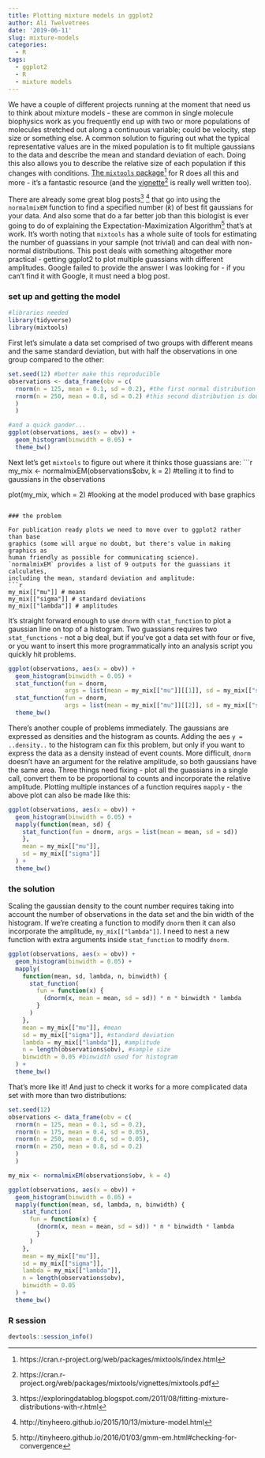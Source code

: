 ```yaml
---
title: Plotting mixture models in ggplot2
author: Ali Twelvetrees
date: '2019-06-11'
slug: mixture-models
categories:
  - R
tags:
  - ggplot2
  - R
  - mixture models
---
```



We have a couple of different projects running at the moment that need us to
think about mixture models - these are common in single molecule biophysics work
as you frequently end up with two or more populations of molecules stretched out
along a continuous variable; could be velocity, step size or something else. A
common solution to figuring out what the typical representative values are in
the mixed population is to fit multiple gaussians to the data and describe the
mean and standard deviation of each. Doing this also allows you to describe the
relative size of each population if this changes with conditions. [The `mixtools`
package](https://cran.r-project.org/web/packages/mixtools/index.html)[^1] for R
does all this and more - it's a fantastic resource (and the
[vignette](https://cran.r-project.org/web/packages/mixtools/vignettes/mixtools.pdf)[^2]
is really well written too).


[^1]: https://cran.r-project.org/web/packages/mixtools/index.html
[^2]: https://cran.r-project.org/web/packages/mixtools/vignettes/mixtools.pdf


There are already some great blog posts[^3] [^4] that go into using the
`normalmixEM` function to find a specified number (*k*) of best fit gaussians
for your data. And also some that do a far better job than this biologist is
ever going to do of explaining the Expectation-Maximization Algorithm[^5] that's
at work. It's worth noting that `mixtools` has a whole suite of tools for
estimating the number of guassians in your sample (not trivial) and can deal
with non-normal distributions. This post deals with something altogether more
practical - getting ggplot2 to plot multiple guassians with different
amplitudes. Google failed to provide the answer I was looking for - if you can't
find it with Google, it must need a blog post.

[^3]: https://exploringdatablog.blogspot.com/2011/08/fitting-mixture-distributions-with-r.html
[^4]: http://tinyheero.github.io/2015/10/13/mixture-model.html
[^5]: http://tinyheero.github.io/2016/01/03/gmm-em.html#checking-for-convergence

### set up and getting the model

```r
#libraries needed
library(tidyverse)
library(mixtools)
```

First let's simulate a data set comprised of two groups with different means and
the same standard deviation, but with half the observations in one group
compared to the other:


```r
set.seed(12) #better make this reproducible
observations <- data_frame(obv = c(
  rnorm(n = 125, mean = 0.1, sd = 0.2), #the first normal distribution
  rnorm(n = 250, mean = 0.8, sd = 0.2) #this second distribution is double the size of the first
  )
  )

#and a quick gander...
ggplot(observations, aes(x = obv)) + 
  geom_histogram(binwidth = 0.05) +
  theme_bw()
```

Next let's get `mixtools` to figure out where it thinks those guassians are:
  ```r
my_mix <- normalmixEM(observations$obv, k = 2) #telling it to find to gaussians in the observations

plot(my_mix, which = 2) #looking at the model produced with base graphics
```

### the problem

For publication ready plots we need to move over to ggplot2 rather than base
graphics (some will argue no doubt, but there's value in making graphics as
human friendly as possible for communicating science).
`normalmixEM` provides a list of 9 outputs for the guassians it calculates,
including the mean, standard deviation and amplitude:
```r
my_mix[["mu"]] # means
my_mix[["sigma"]] # standard deviations
my_mix[["lambda"]] # amplitudes
```

It's straight forward enough to use `dnorm` with `stat_function` to plot a
gaussian line on top of a histogram. Two guassians requires two `stat_functions`
- not a big deal, but if you've got a data set with four or five, or you want to
insert this more programmatically into an analysis script you quickly hit
problems.
```r
ggplot(observations, aes(x = obv)) + 
  geom_histogram(binwidth = 0.05) +
  stat_function(fun = dnorm, 
                args = list(mean = my_mix[["mu"]][[1]], sd = my_mix[["sigma"]][[1]])) +
  stat_function(fun = dnorm, 
                args = list(mean = my_mix[["mu"]][[2]], sd = my_mix[["sigma"]][[2]])) +
  theme_bw()
```

There's another couple of problems immediately. The gaussians are expressed as
densities and the histogram as counts. Adding the aes `y = ..density..` to the
histogram can fix this problem, but only if you want to express the data as a
density instead of event counts. More difficult, `dnorm` doesn't have an
argument for the relative amplitude, so both gaussians have the same area. Three
things need fixing - plot all the guassians in a single call, convert them to be
proportional to counts and incorporate the relative amplitude. Plotting multiple
instances of a function requires `mapply` - the above plot can also be made like
this:
```r
ggplot(observations, aes(x = obv)) + 
  geom_histogram(binwidth = 0.05) +
  mapply(function(mean, sd) {
    stat_function(fun = dnorm, args = list(mean = mean, sd = sd))
    },
    mean = my_mix[["mu"]], 
    sd = my_mix[["sigma"]]
  ) +
  theme_bw()
```

### the solution

Scaling the gaussian density to the count number requires taking into account
the number of observations in the data set and the bin width of the histogram.
If we're creating a function to modify `dnorm` then it can also incorporate the
amplitude, `my_mix[["lambda"]]`.  I need to nest a new function with extra
arguments inside `stat_function` to modify `dnorm`.
```r
ggplot(observations, aes(x = obv)) +
  geom_histogram(binwidth = 0.05) +
  mapply(
    function(mean, sd, lambda, n, binwidth) {
      stat_function(
        fun = function(x) {
          (dnorm(x, mean = mean, sd = sd)) * n * binwidth * lambda
        }
      )
    },
    mean = my_mix[["mu"]], #mean
    sd = my_mix[["sigma"]], #standard deviation
    lambda = my_mix[["lambda"]], #amplitude
    n = length(observations$obv), #sample size
    binwidth = 0.05 #binwidth used for histogram
  ) +
  theme_bw()
```
          
That's more like it! And just to check it works for a more complicated data set
with more than two distributions:
```r
set.seed(12)
observations <- data_frame(obv = c(
  rnorm(n = 125, mean = 0.1, sd = 0.2),
  rnorm(n = 175, mean = 0.4, sd = 0.05),
  rnorm(n = 250, mean = 0.6, sd = 0.05),
  rnorm(n = 250, mean = 0.8, sd = 0.2)
  )
  )

my_mix <- normalmixEM(observations$obv, k = 4)

ggplot(observations, aes(x = obv)) + 
  geom_histogram(binwidth = 0.05) +
  mapply(function(mean, sd, lambda, n, binwidth) {
    stat_function(
      fun = function(x) {
        (dnorm(x, mean = mean, sd = sd)) * n * binwidth * lambda
        }
      )
    },
    mean = my_mix[["mu"]], 
    sd = my_mix[["sigma"]],
    lambda = my_mix[["lambda"]],
    n = length(observations$obv),
    binwidth = 0.05
  ) +
  theme_bw()
```

### R session

```r
devtools::session_info()
```

